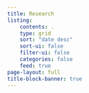 ```yaml
---
title: Research
listing:
    contents: .
    type: grid
    sort: "date desc"
    sort-ui: false
    filter-ui: false
    categories: false
    feed: true
page-layout: full
title-block-banner: true
---
```

